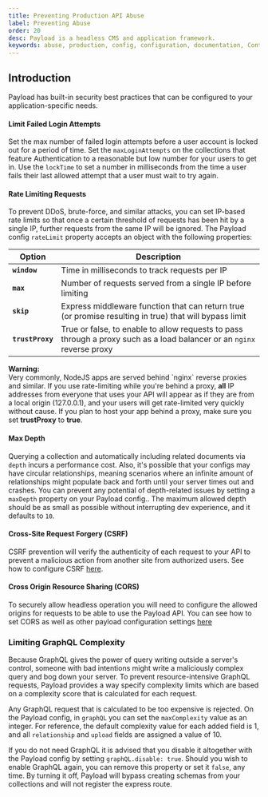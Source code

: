 ```yaml
---
title: Preventing Production API Abuse
label: Preventing Abuse
order: 20
desc: Payload is a headless CMS and application framework.
keywords: abuse, production, config, configuration, documentation, Content Management System, cms, headless, javascript, node, react, express
---
```


## Introduction

Payload has built-in security best practices that can be configured to your application-specific needs.

#### Limit Failed Login Attempts

Set the max number of failed login attempts before a user account is locked out for a period of time. Set the `maxLoginAttempts` on the collections that feature Authentication to a reasonable but low number for your users to get in. Use the `lockTime` to set a number in milliseconds from the time a user fails their last allowed attempt that a user must wait to try again.

#### Rate Limiting Requests

To prevent DDoS, brute-force, and similar attacks, you can set IP-based rate limits so that once a certain threshold of requests has been hit by a single IP, further requests from the same IP will be ignored. The Payload config `rateLimit` property accepts an object with the following properties:

| Option                       | Description  |
| ---------------------------- | -------------|
| **`window`**                 | Time in milliseconds to track requests per IP |
| **`max`**                    | Number of requests served from a single IP before limiting |
| **`skip`**                   | Express middleware function that can return true (or promise resulting in true) that will bypass limit |
| **`trustProxy`**             | True or false, to enable to allow requests to pass through a proxy such as a load balancer or an `nginx` reverse proxy |

<Banner type="warning">
  <strong>Warning:</strong><br/>
  Very commonly, NodeJS apps are served behind `nginx` reverse proxies and similar. If you use rate-limiting while you're behind a proxy, <strong>all</strong> IP addresses from everyone that uses your API will appear as if they are from a local origin (127.0.0.1), and your users will get rate-limited very quickly without cause. If you plan to host your app behind a proxy, make sure you set <strong>trustProxy</strong> to <strong>true</strong>.
</Banner>

#### Max Depth

Querying a collection and automatically including related documents via `depth` incurs a performance cost. Also, it's possible that your configs may have circular relationships, meaning scenarios where an infinite amount of relationships might populate back and forth until your server times out and crashes. You can prevent any potential of depth-related issues by setting a `maxDepth` property on your Payload config.. The maximum allowed depth should be as small as possible without interrupting dev experience, and it defaults to `10`.

#### Cross-Site Request Forgery (CSRF)

CSRF prevention will verify the authenticity of each request to your API to prevent a malicious action from another site from authorized users. See how to configure CSRF [here](/docs/authentication/overview#csrf-protection).

#### Cross Origin Resource Sharing (CORS)

To securely allow headless operation you will need to configure the allowed origins for requests to be able to use the Payload API. You can see how to set CORS as well as other payload configuration settings [here](http://localhost:3000/docs/configuration/overview)

### Limiting GraphQL Complexity
Because GraphQL gives the power of query writing outside a server's control, someone with bad intentions might write a maliciously complex query and bog down your server. To prevent resource-intensive GraphQL requests, Payload provides a way specify complexity limits which are based on a complexity score that is calculated for each request.

Any GraphQL request that is calculated to be too expensive is rejected. On the Payload config, in `graphQL` you can set the `maxComplexity` value as an integer. For reference, the default complexity value for each added field is 1, and all `relationship` and `upload` fields are assigned a value of 10.

If you do not need GraphQL it is advised that you disable it altogether with the Payload config by setting `graphQL.disable: true`. Should you wish to enable GraphQL again, you can remove this property or set it `false`, any time. By turning it off, Payload will bypass creating schemas from your collections and will not register the express route.
